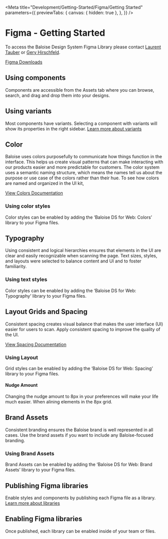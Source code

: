 
<Meta
  title="Development/Getting-Started/Figma/Getting Started"
  parameters={{
    previewTabs: {
      canvas: { hidden: true },
    },
  }}
/>

# Figma - Getting Started

To access the Baloise Design System Figma Library please contact [Laurent Tauber](https://github.com/Gagne87) or [Gery Hirschfeld](https://github.com/hirsch88).

[Figma Downloads](https://www.figma.com/downloads/)

## Using components

Components are accessible from the Assets tab where you can browse, search, and drag and drop them into your designs.

<bal-doc-image text="using-components" src="/assets/images/figma/using-components.png" />

## Using variants

Most components have variants. Selecting a component with variants will show its properties in the right sidebar. [Learn more about variants](https://www.figma.com/best-practices/creating-and-organizing-variants/)

<bal-doc-image text="using-variants" src="/assets/images/figma/using-variants.png" />

## Color

Baloise uses colors purposefully to communicate how things function in the interface. This helps us create visual patterns that can make interacting with our products easier and more predictable for customers.
The color system uses a semantic naming structure, which means the names tell us about the purpose or use case of the colors rather than their hue. To see how colors are named and organized in the UI kit,

[View Colors Documentation](http://localhost:8080/design/colors.html)

### Using color styles

Color styles can be enabled by adding the ‘Baloise DS for Web: Colors’ library to your Figma files.

<bal-doc-image text="color-styles" src="/assets/images/figma/color-styles.png" />

## Typography

Using consistent and logical hierarchies ensures that elements in the UI are clear and easily recognizable when scanning the page. Text sizes, styles, and layouts were selected to balance content and UI and to foster familiarity.

### Using text styles

Color styles can be enabled by adding the ‘Baloise DS for Web: Typography’ library to your Figma files.

<bal-doc-image text="text-styles" src="/assets/images/figma/text-styles.png" />

## Layout Grids and Spacing

Consistent spacing creates visual balance that makes the user interface (UI) easier for users to scan. Apply consistent spacing to improve the quality of the UI.

[View Spacing Documentation](http://localhost:8080/design/spacing.html)

### Using Layout

Grid styles can be enabled by adding the ‘Baloise DS for Web: Spacing’ library to your Figma files.

<bal-doc-image text="grid-styles" src="/assets/images/figma/gird-styles.png" />

<bal-doc-image text="padding" src="/assets/images/figma/padding.png" />

#### Nudge Amount

Changing the nudge amount to 8px in your preferences will make your life much easier. When alining elements in the 8px grid.

<bal-doc-image text="nudge-amount" src="/assets/images/figma/nudge-amount.png" />

## Brand Assets

Consistent branding ensures the Baloise brand is well represented in all cases. Use the brand assets if you want to include any Baloise-focused branding.

### Using Brand Assets

Brand Assets can be enabled by adding the ‘Baloise DS for Web: Brand Assets’ library to your Figma files.

<bal-doc-image text="brand-assets" src="/assets/images/figma/brand-assets.png" />

## Publishing Figma libraries

Enable styles and components by publishing each Figma file as a library. [Learn more about libraries](https://help.figma.com/hc/en-us/articles/360041051154)

<bal-doc-image text="publishing" src="/assets/images/figma/publishing.png" />

## Enabling Figma libraries

Once published, each library can be enabled inside of your team or files.

<bal-doc-image text="enabling" src="/assets/images/figma/enabling.png" />

<bal-doc-github link="/stories/development/getting-started/figma/00-getting-started.stories.mdx"></bal-doc-github>
